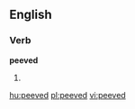 
== English ==
===Verb===
'''peeved'''
# {{past of|[[peeve]]}}

[[hu:peeved]]
[[pl:peeved]]
[[vi:peeved]]